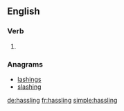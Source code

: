
==English==

===Verb===
{{head|en|present participle}}

# {{present participle of|hassle|lang=en}}

===Anagrams===
* [[lashings#English|lashings]]
* [[slashing#English|slashing]]

[[de:hassling]]
[[fr:hassling]]
[[simple:hassling]]